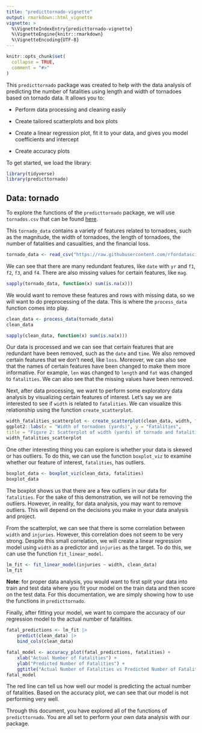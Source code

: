 ```yaml
---
title: "predicttornado-vignette"
output: rmarkdown::html_vignette
vignette: >
  %\VignetteIndexEntry{predicttornado-vignette}
  %\VignetteEngine{knitr::rmarkdown}
  %\VignetteEncoding{UTF-8}
---
```


```r
knitr::opts_chunk$set(
  collapse = TRUE,
  comment = "#>"
)
```

This `predicttornado` package was created to help with the data analysis of predicting the number of fatalities using length and width of tornadoes based on tornado data. It allows you to: 

- Perform data processing and cleaning easily

- Create tailored scatterplots and box plots 

- Create a linear regression plot, fit it to your data, and gives you model coefficients and intercept 

- Create accuracy plots 

To get started, we load the library:

```r
library(tidyverse)
library(predicttornado)
```

## Data: tornado 

To explore the functions of the `predicttornado` package, we will use `tornados.csv` that can be found [here](https://raw.githubusercontent.com/rfordatascience/tidytuesday/a9e277dd77331e9091e151bb5adb584742064b3e/data/2023/2023-05-16/tornados.csv). 

This `tornado_data` contains a variety of features related to tornadoes, such as the magnitude, the width of tornadoes, the length of tornadoes, the number of fatalities and casualities, and the financial loss. 

```r
tornado_data <- read_csv("https://raw.githubusercontent.com/rfordatascience/tidytuesday/a9e277dd77331e9091e151bb5adb584742064b3e/data/2023/2023-05-16/tornados.csv")
```

We can see that there are many redundant features, like `date` with `yr` and `f1`, `f2`, `f3`, and `f4`. There are also missing values for certain features, like `mag`. 

```r
sapply(tornado_data, function(x) sum(is.na(x)))

```

We would want to remove these features and rows with missing data, so we will want to do preprocessing of the data. This is where the `process_data` function comes into play. 

```r
clean_data <- process_data(tornado_data)
clean_data
```

```r
sapply(clean_data, function(x) sum(is.na(x)))
```

Our data is processed and we can see that certain features that are redundant have been removed, such as the `date` and `time`. We also removed certain features that we don't need, like `loss`. Moreover, we can also see that the names of certain features have been changed to make them more informative. For example, `len` was changed to `length` and `fat` was changed to `fatalities`. We can also see that the missing values have been removed.

Next, after data processing, we want to perform some exploratory data analysis by visualizing certain features of interest. Let's say we are interested to see if `width` is related to `fatalities`. We can visualize this relationship using the function `create_scatterplot`. 

```r
width_fatalities_scatterplot <- create_scatterplot(clean_data, width, fatalities) + 
ggplot2::labs(x = "Width of tornadoes (yards)", y = "Fatalities", 
title = "Figure 2: Scatterplot of width (yards) of tornado and fatalities")
width_fatalities_scatterplot
```

One other interesting thing you can explore is whether your data is skewed or has outliers. To do this, we can use the function `boxplot_viz` to examine whether our feature of interest, `fatalities`, has outliers. 

```r
boxplot_data <- boxplot_viz(clean_data, fatalities)
boxplot_data

```

The boxplot shows us that there are a few outliers in our data for `fatalities`. For the sake of this demonstration, we will not be removing the outliers. However, in reality, for data analysis, you may want to remove outliers. This will depend on the decisions you make in your data analysis and project. 

From the scatterplot, we can see that there is some correlation between `width` and `injuries`. However, this correlation does not seem to be very strong. Despite this small correlation, we will create a linear regression model using `width` as a predictor and `injuries` as the target. To do this, we can use the function `fit_linear_model`. 

```r
lm_fit <- fit_linear_model(injuries ~ width, clean_data)
lm_fit

```

**Note**: for proper data analysis, you would want to first split your data into train and test data where you fit your model on the train data and then score on the test data. For this documentation, we are simply showing how to use the functions in `predicttornado`. 

Finally, after fitting your model, we want to compare the accuracy of
our regression model to the actual number of fatalities. 

```r
fatal_predictions <- lm_fit |>
    predict(clean_data) |>
    bind_cols(clean_data)

fatal_model <- accuracy_plot(fatal_predictions, fatalities) +
    xlab("Actual Number of Fatalities") +
    ylab("Predicted Number of Fatalities") +
    ggtitle("Actual Number of Fatalities vs Predicted Number of Fatalities")
fatal_model
```

The red line can tell us how well our model is predicting the actual number of fatalities. Based on the accuracy plot, we can see that our model is not performing very well. 

Through this document, you have explored all of the functions of `predicttornado`. You are all set to perform your own data analysis with our package. 
